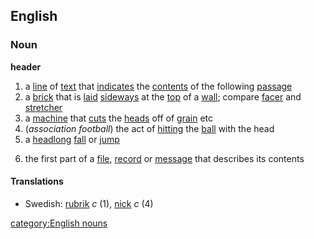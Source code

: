 ==English==
===Noun===
'''header'''
# a [[line]] of [[text]] that [[indicate]]s the [[content]]s of the following [[passage]]
# a [[brick]] that is [[laid]] [[sideways]] at the [[top]] of a [[wall]]; compare [[facer]] and [[stretcher]]
# a [[machine]] that [[cut]]s the [[head]]s off of [[grain]] etc
#(''association football'') the act of [[hitting]] the [[ball]] with the head
# a [[headlong]] [[fall]] or [[jump]]
#{{computing}} the first part of a [[file]], [[record]] or [[message]] that describes its contents
==== Translations ====
*Swedish: [[rubrik]] ''c'' (1), [[nick]] ''c'' (4)
[[category:English nouns]]